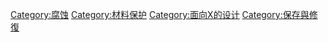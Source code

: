 [[Category:腐蚀|Category:腐蚀]]
[[Category:材料保护|Category:材料保护]]
[[Category:面向X的设计|Category:面向X的设计]]
[[Category:保存與修復|Category:保存與修復]]